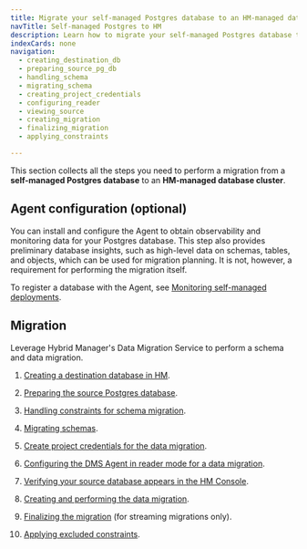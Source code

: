 ```yaml
---
title: Migrate your self-managed Postgres database to an HM-managed database
navTitle: Self-managed Postgres to HM
description: Learn how to migrate your self-managed Postgres database to an HM-managed database.
indexCards: none
navigation: 
  - creating_destination_db
  - preparing_source_pg_db
  - handling_schema
  - migrating_schema
  - creating_project_credentials
  - configuring_reader
  - viewing_source
  - creating_migration
  - finalizing_migration
  - applying_constraints

---
```


This section collects all the steps you need to perform a migration from a **self-managed Postgres database** to an **HM-managed database cluster**.

## Agent configuration (optional)

You can install and configure the Agent to obtain observability and monitoring data for your Postgres database. This step also provides preliminary database insights, such as high-level data on schemas, tables, and objects, which can be used for migration planning. It is not, however, a requirement for performing the migration itself.

To register a database with the Agent, see [Monitoring self-managed deployments](/edb-postgres-ai/1.3/hybrid-manager/using_hybrid_manager/monitoring/mon_ext_dbs/mon_with_agent/).

## Migration

Leverage Hybrid Manager's Data Migration Service to perform a schema and data migration.

1.  [Creating a destination database in HM](creating_destination_db).

1.  [Preparing the source Postgres database](preparing_source_pg_db). 

1.  [Handling constraints for schema migration](handling_schema). 

1.  [Migrating schemas](migrating_schema). 

1.  [Create project credentials for the data migration](creating_project_credentials). 

1.  [Configuring the DMS Agent in reader mode for a data migration](configuring_reader). 

1.  [Verifying your source database appears in the HM Console](viewing_source).

1.  [Creating and performing the data migration](creating_migration). 

1.  [Finalizing the migration](finalizing_migration) (for streaming migrations only).

1.  [Applying excluded constraints](applying_constraints). 

